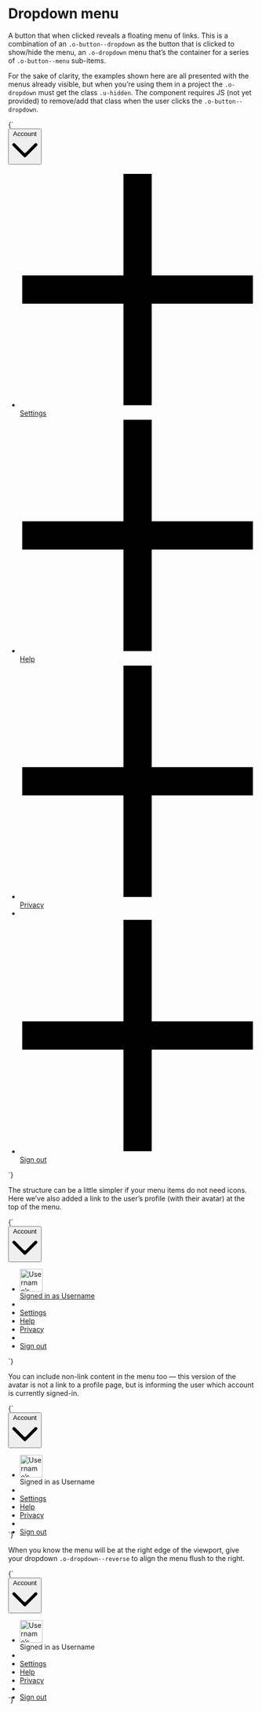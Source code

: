 
<Meta title="UI/Navigation/Dropdown menu" />

# Dropdown menu

A button that when clicked reveals a floating menu of links. This is a combination of an `.o-button--dropdown` as the button that is clicked to show/hide the menu, an `.o-dropdown` menu that’s the container for a series of `.o-button--menu` sub-items.

For the sake of clarity, the examples shown here are all presented with the menus already visible, but when you’re using them in a project the `.o-dropdown` must get the class `.u-hidden`. The component requires JS (not yet provided) to remove/add that class when the user clicks the `.o-button--dropdown`.

<Canvas>
  <Story name="Dropdown menu">
    {`
      <div class="u-relative" style="min-height:15rem;">
        <button type="button" class="o-button o-button--dropdown u-h6" aria-controls="dropdown-1" aria-expanded="true">
          <span class="o-button__label">Account</span>
          <svg class="o-button__icon o-icon o-icon--m" xmlns="http://www.w3.org/2000/svg" viewBox="0 0 100 100">
            <path d="M2.78,32.83a6.07,6.07,0,0,1,8.58-8.59L45.71,58.59a6.07,6.07,0,0,0,8.58,0L88.64,24.24a6.07,6.07,0,1,1,8.58,8.59L54.29,75.76a6.07,6.07,0,0,1-8.58,0Z" fill-rule="evenodd"/>
          </svg>
        </button>
        <ul class="o-dropdown u-overflow--y u-list-reset u-margin-s--top" aria-hidden="false" id="dropdown-1">
          <li>
            <a href="/" class="o-button o-button--menu u-h6">
              <svg class="o-button__icon o-icon o-icon--m" xmlns="http://www.w3.org/2000/svg" viewBox="0 0 100 100">
                <path d="m55.94 1.03v43h43v12h-43v43h-12v-43h-43v-12h43v-43z" fill-rule="evenodd"/>
              </svg>
              <span class="o-button__label">Settings</span>
            </a>
          </li>
          <li>
            <a href="/" class="o-button o-button--menu u-h6">
              <svg class="o-button__icon o-icon o-icon--m" xmlns="http://www.w3.org/2000/svg" viewBox="0 0 100 100">
                <path d="m55.94 1.03v43h43v12h-43v43h-12v-43h-43v-12h43v-43z" fill-rule="evenodd"/>
              </svg>
              <span class="o-button__label">Help</span>
            </a>
          </li>
          <li>
            <a href="/" class="o-button o-button--menu u-h6">
              <svg class="o-button__icon o-icon o-icon--m" xmlns="http://www.w3.org/2000/svg" viewBox="0 0 100 100">
                <path d="m55.94 1.03v43h43v12h-43v43h-12v-43h-43v-12h43v-43z" fill-rule="evenodd"/>
              </svg>
              <span class="o-button__label">Privacy</span>
            </a>
          </li>
          <li role="separator"></li>
          <li>
            <a href="/" class="o-button o-button--menu u-h6">
              <svg class="o-button__icon o-icon o-icon--m" xmlns="http://www.w3.org/2000/svg" viewBox="0 0 100 100">
                <path d="m55.94 1.03v43h43v12h-43v43h-12v-43h-43v-12h43v-43z" fill-rule="evenodd"/>
              </svg>
              <span class="o-button__label">Sign out</span>
            </a>
          </li>
        </ul>
      </div>
    `}
  </Story>
</Canvas>

The structure can be a little simpler if your menu items do not need icons. Here we’ve also added a link to the user’s profile (with their avatar) at the top of the menu.

<Canvas>
  <Story name="Dropdown with avatar user-profile link">
    {`
      <div class="u-relative" style="min-height:15rem;">
        <button type="button" class="o-button o-button--dropdown u-h6" aria-controls="dropdown-2" aria-expanded="true">
          <span class="o-button__label">Account</span>
          <svg class="o-button__icon o-icon o-icon--m" xmlns="http://www.w3.org/2000/svg" viewBox="0 0 100 100">
            <path d="M2.78,32.83a6.07,6.07,0,0,1,8.58-8.59L45.71,58.59a6.07,6.07,0,0,0,8.58,0L88.64,24.24a6.07,6.07,0,1,1,8.58,8.59L54.29,75.76a6.07,6.07,0,0,1-8.58,0Z" fill-rule="evenodd"/>
          </svg>
        </button>
        <ul class="o-dropdown u-overflow--y u-list-reset u-margin-s--top" aria-hidden="false" id="dropdown-2">
          <li>
            <a href="/" class="o-button o-button--menu u-h6">
              <div class="o-button__avatar o-avatar o-avatar--l u-flex__shrink-0 u-flex u-items-center">
                <img src="https://placekitten.com/100/100" width="46" height="46" alt="Username’s avatar" />
              </div>
              <div class="o-button__label u-flex u-flex--col u-items-start">
                <span>Signed in as</span>
                <span>Username</span>
              </div>
            </a>
          </li>
          <li role="separator"></li>
          <li>
            <a href="/" class="o-button o-button--menu u-h6">
              Settings
            </a>
          </li>
          <li>
            <a href="/" class="o-button o-button--menu u-h6">
              Help
            </a>
          </li>
          <li>
            <a href="/" class="o-button o-button--menu u-h6">
              Privacy
            </a>
          </li>
          <li role="separator"></li>
          <li>
            <a href="/" class="o-button o-button--menu u-h6">
              Sign out
            </a>
          </li>
        </ul>
      </div>
    `}
  </Story>
</Canvas>

You can include non-link content in the menu too — this version of the avatar is not a link to a profile page, but is informing the user which account is currently signed-in.

<Canvas>
  <Story name="Dropdown with non-button/link content">
    {`
      <div class="u-relative" style="height: 15rem">
        <button type="button" class="o-button o-button--dropdown u-h6" aria-controls="dropdown-3" aria-expanded="true">
          <span class="o-button__label">Account</span>
          <svg class="o-button__icon o-icon o-icon--m" xmlns="http://www.w3.org/2000/svg" viewBox="0 0 100 100">
            <path d="M2.78,32.83a6.07,6.07,0,0,1,8.58-8.59L45.71,58.59a6.07,6.07,0,0,0,8.58,0L88.64,24.24a6.07,6.07,0,1,1,8.58,8.59L54.29,75.76a6.07,6.07,0,0,1-8.58,0Z" fill-rule="evenodd"/>
          </svg>
        </button>
        <ul class="o-dropdown u-overflow--y u-list-reset u-margin-s--top" aria-hidden="false" id="dropdown-3">
          <li>
            <div class="u-padding-xs--top u-padding-xs--bottom u-padding-s--left u-padding-s--right u-flex u-items-center u-h6 u-line-height--min">
              <div class="o-avatar o-avatar--l u-flex__shrink-0 u-flex u-items-center u-margin-s--right">
                <img src="https://placekitten.com/100/100" width="46" height="46" alt="Username’s avatar" />
              </div>
              <div class="u-flex__shrink-0 u-flex u-flex--col u-items-start">
                <span class="u-fg--gray-40">Signed in as</span>
                <span>Username</span>
              </div>
            </div>
          </li>
          <li role="separator"></li>
          <li>
            <a href="/" class="o-button o-button--menu u-h6">
              Settings
            </a>
          </li>
          <li>
            <a href="/" class="o-button o-button--menu u-h6">
              Help
            </a>
          </li>
          <li>
            <a href="/" class="o-button o-button--menu u-h6">
              Privacy
            </a>
          </li>
          <li role="separator"></li>
          <li>
            <a href="/" class="o-button o-button--menu u-h6">
              Sign out
            </a>
          </li>
        </ul>
      </div>
    `}
  </Story>
</Canvas>

When you know the menu will be at the right edge of the viewport, give your dropdown `.o-dropdown--reverse` to align the menu flush to the right.

<Canvas>
  <Story name="Dropdown, reverse-aligned">
    {`
    <div class="u-flex u-justify-end">
      <div class="u-relative" style="height: 15rem">
        <button type="button" class="o-button o-button--dropdown u-h6" aria-controls="dropdown-3" aria-expanded="true">
          <span class="o-button__label">Account</span>
          <svg class="o-button__icon o-icon o-icon--m" xmlns="http://www.w3.org/2000/svg" viewBox="0 0 100 100">
            <path d="M2.78,32.83a6.07,6.07,0,0,1,8.58-8.59L45.71,58.59a6.07,6.07,0,0,0,8.58,0L88.64,24.24a6.07,6.07,0,1,1,8.58,8.59L54.29,75.76a6.07,6.07,0,0,1-8.58,0Z" fill-rule="evenodd"/>
          </svg>
        </button>
        <ul class="o-dropdown o-dropdown--reverse u-overflow--y u-list-reset u-margin-s--top" aria-hidden="false" id="dropdown-3">
          <li>
            <div class="u-padding-xs--top u-padding-xs--bottom u-padding-s--left u-padding-s--right u-flex u-items-center u-h6 u-line-height--min">
              <div class="o-avatar o-avatar--l u-flex__shrink-0 u-flex u-items-center u-margin-s--right">
                <img src="https://placekitten.com/100/100" width="46" height="46" alt="Username’s avatar" />
              </div>
              <div class="u-flex__shrink-0 u-flex u-flex--col u-items-start">
                <span class="u-fg--gray-40">Signed in as</span>
                <span>Username</span>
              </div>
            </div>
          </li>
          <li role="separator"></li>
          <li>
            <a href="/" class="o-button o-button--menu u-h6">
              Settings
            </a>
          </li>
          <li>
            <a href="/" class="o-button o-button--menu u-h6">
              Help
            </a>
          </li>
          <li>
            <a href="/" class="o-button o-button--menu u-h6">
              Privacy
            </a>
          </li>
          <li role="separator"></li>
          <li>
            <a href="/" class="o-button o-button--menu u-h6">
              Sign out
            </a>
          </li>
        </ul>
      </div>
    </div>
    `}
  </Story>
</Canvas>
